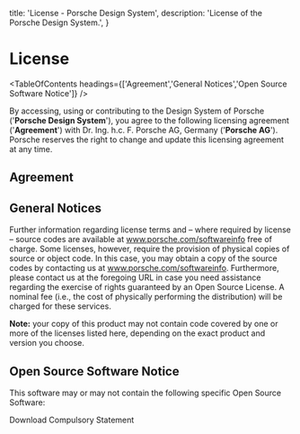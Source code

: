 
  title: 'License - Porsche Design System',
  description: 'License of the Porsche Design System.',
}

# License

<TableOfContents headings={['Agreement','General Notices','Open Source Software Notice']} />

By accessing, using or contributing to the Design System of Porsche ('**Porsche Design System**'), you agree to the
following licensing agreement ('**Agreement**') with Dr. Ing. h.c. F. Porsche AG, Germany ('**Porsche AG**'). Porsche
reserves the right to change and update this licensing agreement at any time.

## Agreement

<License />

## General Notices

Further information regarding license terms and – where required by license – source codes are available at
<PLinkPure icon="none" target="_blank" href="https://porsche.com/softwareinfo">www.porsche.com/softwareinfo</PLinkPure>
  free of charge. Some licenses, however, require the provision of physical copies of source or object code. In this case,
you may obtain a copy of the source codes by contacting us at
<PLinkPure icon="none" target="_blank" href="https://porsche.com/softwareinfo">www.porsche.com/softwareinfo</PLinkPure>.
Furthermore, please contact us at the foregoing URL in case you need assistance regarding the exercise of rights
guaranteed by an Open Source License. A nominal fee (i.e., the cost of physically performing the distribution) will be
charged for these services.

**Note:** your copy of this product may not contain code covered by one or more of the licenses listed here, depending
on the exact product and version you choose.

## Open Source Software Notice

This software may or may not contain the following specific Open Source Software:

<PLinkPure icon="download" href="assets/compulsory-statement.txt" download="compulsory-statement.txt">Download Compulsory Statement</PLinkPure>
